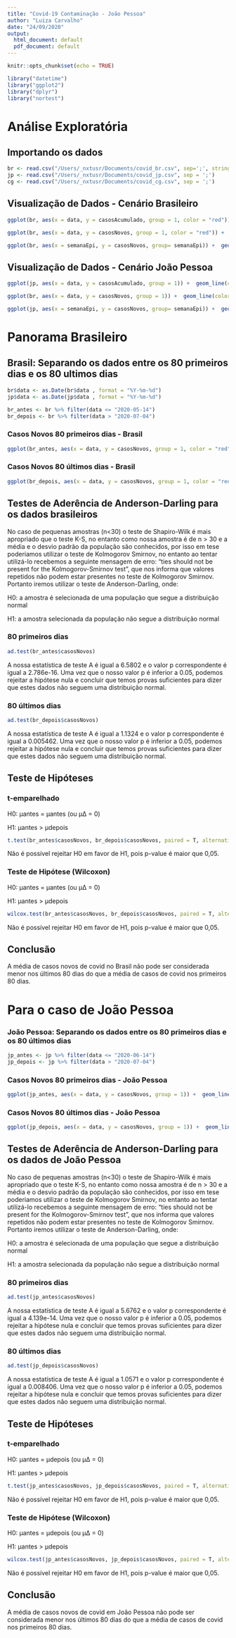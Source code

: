 ```yaml
---
title: "Covid-19 Contaminação - João Pessoa"
author: "Luiza Carvalho"
date: "24/09/2020"
output:
  html_document: default
  pdf_document: default
---
```


```r
knitr::opts_chunk$set(echo = TRUE)

library("datetime")
library("ggplot2")
library("dplyr")
library("nortest")

```
# Análise Exploratória

## Importando os dados


```r
br <- read.csv("/Users/_nxtusr/Documents/covid_br.csv", sep=';', stringsAsFactors = FALSE)
jp <- read.csv("/Users/_nxtusr/Documents/covid_jp.csv", sep = ';')
cg <- read.csv("/Users/_nxtusr/Documents/covid_cg.csv", sep = ';')

```

## Visualização de Dados - Cenário Brasileiro

```r

ggplot(br, aes(x = data, y = casosAcumulado, group = 1, color = "red")) +  geom_line() + labs(x = "Dias", y = "Quantidade", title = "Casos Acumulados - Brasil") + theme( axis.text.x = element_blank(), axis.ticks = element_blank(), legend.position = "none")

```


```r

ggplot(br, aes(x = data, y = casosNovos, group = 1, color = "red")) +  geom_line() + labs(x = "Dias", y = "Quantidade", title = "Casos Novos - Brasil") + theme( axis.text.x = element_blank(), axis.ticks = element_blank(), legend.position = "none")

```

```r

ggplot(br, aes(x = semanaEpi, y = casosNovos, group= semanaEpi)) +  geom_boxplot(color=  "red") + labs(x = "Semanas", y = "Quantidade", title = "Casos Novos x Semanas - Brasil") + theme( axis.text.x = element_blank(), axis.ticks = element_blank(), legend.position = "none")

```




## Visualização de Dados - Cenário João Pessoa

```r

ggplot(jp, aes(x = data, y = casosAcumulado, group = 1)) +  geom_line(color = "blue") + labs(x = "Dias", y = "Quantidade", title = "Casos Acumulados - João Pessoa") + theme( axis.text.x = element_blank(), axis.ticks = element_blank(), legend.position = "none")

```


```r

ggplot(br, aes(x = data, y = casosNovos, group = 1)) +  geom_line(color = "blue") + labs(x = "Dias", y = "Quantidade", title = "Casos Novos - João Pessoa") + theme( axis.text.x = element_blank(), axis.ticks = element_blank(), legend.position = "none")

```


```r

ggplot(jp, aes(x = semanaEpi, y = casosNovos, group= semanaEpi)) +  geom_boxplot(color=  "blue") + labs(x = "Semanas", y = "Quantidade", title = "Casos Novos x Semanas - João Pessoa") + theme( axis.text.x = element_blank(), axis.ticks = element_blank(), legend.position = "none")

```

# Panorama Brasileiro

## Brasil: Separando os dados entre os 80 primeiros dias e os 80 ultimos dias

```r

br$data <- as.Date(br$data , format = "%Y-%m-%d")
jp$data <- as.Date(jp$data , format = "%Y-%m-%d")

br_antes <- br %>% filter(data <= "2020-05-14")
br_depois <- br %>% filter(data > "2020-07-04")
```

### Casos Novos  80 primeiros dias - Brasil 

```r

ggplot(br_antes, aes(x = data, y = casosNovos, group = 1, color = "red")) +  geom_line() + labs(x = "Dias", y = "Quantidade", title = "Casos Novos - Brasil") + theme( axis.text.x = element_blank(), axis.ticks = element_blank(), legend.position = "none")

```

### Casos Novos  80 últimos dias - Brasil 

```r

ggplot(br_depois, aes(x = data, y = casosNovos, group = 1, color = "red")) +  geom_line() + labs(x = "Dias", y = "Quantidade", title = "Casos Novos - Brasil") + theme( axis.text.x = element_blank(), axis.ticks = element_blank(), legend.position = "none")

```



## Testes de Aderência de Anderson-Darling para os dados brasileiros

No caso de pequenas amostras (n<30) o teste de Shapiro-Wilk é mais apropriado que o teste K-S, no entanto como nossa amostra é de n > 30 e  a média e o desvio padrão da população são conhecidos, por isso em tese poderiamos utilizar o teste de Kolmogorov Smirnov, no entanto ao tentar utilizá-lo recebemos a seguinte mensagem de erro: "ties should not be present for the Kolmogorov-Smirnov test", que nos informa que valores repetidos não podem estar presentes no teste de Kolmogorov Smirnov. Portanto iremos utilizar o teste de Anderson-Darling, onde:

H0: a amostra é selecionada de uma população que segue a distribuição normal

H1: a amostra selecionada da população não segue a distribuição normal


###  80 primeiros dias

```r
ad.test(br_antes$casosNovos)
```

A nossa estatística de teste A é igual a 6.5802 e o valor p correspondente é igual a 2.786e-16. Uma vez que o nosso valor p é inferior a 0.05, podemos rejeitar a hipótese nula e concluir que temos provas suficientes para dizer que estes dados não seguem uma distribuição normal.

###  80 últimos dias
```r

ad.test(br_depois$casosNovos)

```

A nossa estatística de teste A é igual a 1.1324 e o valor p correspondente é igual a 0.005462. Uma vez que o nosso valor p é inferior a 0.05, podemos rejeitar a hipótese nula e concluir que temos provas suficientes para dizer que estes dados não seguem uma distribuição normal.

## Teste de Hipóteses

### t-emparelhado

H0: μantes = μantes (ou μΔ = 0)

H1: μantes > μdepois

```r

t.test(br_antes$casosNovos, br_depois$casosNovos, paired = T, alternative = "greater")

```

Não é possível rejeitar H0 em favor de H1, pois p-value é maior que 0,05.


### Teste de Hipótese (Wilcoxon)


H0: μantes = μantes (ou μΔ = 0)

H1: μantes > μdepois


```r

wilcox.test(br_antes$casosNovos, br_depois$casosNovos, paired = T, alternative = "greater")

```

Não é possível rejeitar H0 em favor de H1, pois p-value é maior que 0,05.

## Conclusão

A média de casos novos de covid no Brasil não pode ser considerada menor nos últimos 80 dias do que a média de casos de covid nos primeiros  80 dias.

# Para o caso de João Pessoa

### João Pessoa: Separando os dados entre os  80 primeiros dias e os  80 últimos dias

```r

jp_antes <- jp %>% filter(data <= "2020-06-14")
jp_depois <- jp %>% filter(data > "2020-07-04")

```

### Casos Novos  80 primeiros dias - João Pessoa 

```r

ggplot(jp_antes, aes(x = data, y = casosNovos, group = 1)) +  geom_line(color = "blue") + labs(x = "Dias", y = "Quantidade", title = "Casos Novos - João Pessoa") + theme( axis.text.x = element_blank(), axis.ticks = element_blank(), legend.position = "none")

```

### Casos Novos  80 últimos dias - João Pessoa 

```r

ggplot(jp_depois, aes(x = data, y = casosNovos, group = 1)) +  geom_line(color = "blue") + labs(x = "Dias", y = "Quantidade", title = "Casos Novos - João Pessoa") + theme( axis.text.x = element_blank(), axis.ticks = element_blank(), legend.position = "none")

```



## Testes de Aderência de Anderson-Darling para os dados de João Pessoa

No caso de pequenas amostras (n<30) o teste de Shapiro-Wilk é mais apropriado que o teste K-S, no entanto como nossa amostra é de n > 30 e  a média e o desvio padrão da população são conhecidos, por isso em tese poderiamos utilizar o teste de Kolmogorov Smirnov, no entanto ao tentar utilizá-lo recebemos a seguinte mensagem de erro: "ties should not be present for the Kolmogorov-Smirnov test", que nos informa que valores repetidos não podem estar presentes no teste de Kolmogorov Smirnov. Portanto iremos utilizar o teste de Anderson-Darling, onde:

H0: a amostra é selecionada de uma população que segue a distribuição normal

H1: a amostra selecionada da população não segue a distribuição normal


###  80 primeiros dias

```r
ad.test(jp_antes$casosNovos)
```

A nossa estatística de teste A é igual a 5.6762 e o valor p correspondente é igual a 4.139e-14. Uma vez que o nosso valor p é inferior a 0.05, podemos rejeitar a hipótese nula e concluir que temos provas suficientes para dizer que estes dados não seguem uma distribuição normal.

###  80 últimos dias
```r

ad.test(jp_depois$casosNovos)

```

A nossa estatística de teste A é igual a 1.0571 e o valor p correspondente é igual a 0.008406. Uma vez que o nosso valor p é inferior a 0.05, podemos rejeitar a hipótese nula e concluir que temos provas suficientes para dizer que estes dados não seguem uma distribuição normal.


## Teste de Hipóteses

### t-emparelhado

H0: μantes = μdepois (ou μΔ = 0)

H1: μantes > μdepois

```r

t.test(jp_antes$casosNovos, jp_depois$casosNovos, paired = T, alternative = "greater")

```

Não é possível rejeitar H0 em favor de H1, pois p-value é maior que 0,05.


### Teste de Hipótese (Wilcoxon)

H0: μantes = μdepois (ou μΔ = 0)

H1: μantes > μdepois

```r

wilcox.test(jp_antes$casosNovos, jp_depois$casosNovos, paired = T, alternative = "greater")

```

Não é possível rejeitar H0 em favor de H1, pois p-value é maior que 0,05.


## Conclusão

A média de casos novos de covid em João Pessoa não pode ser considerada menor nos últimos 80 dias do que a média de casos de covid nos primeiros 80 dias.